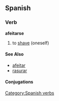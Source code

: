 == Spanish == 
=== Verb === 
'''afeitarse'''
# to [[shave]] (oneself)

==== See Also ====
*[[afeitar]]
*[[rasurar]]

[[Category:Spanish verbs]] 
==== Conjugations ====
{{template:Es:-ar|afeitar}}